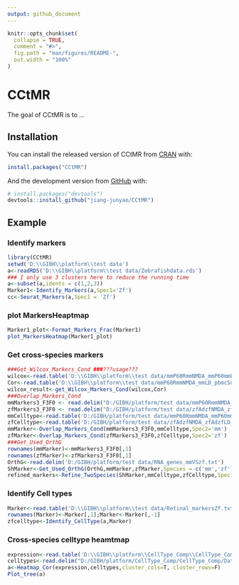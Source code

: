 ```yaml
---
output: github_document
---
```


<!-- README.md is generated from README.Rmd. Please edit that file -->

```r
knitr::opts_chunk$set(
  collapse = TRUE,
  comment = "#>",
  fig.path = "man/figures/README-",
  out.width = "100%"
)
```

# CCtMR

<!-- badges: start -->
<!-- badges: end -->

The goal of CCtMR is to ...

## Installation

You can install the released version of CCtMR from [CRAN](https://CRAN.R-project.org) with:

``` r
install.packages("CCtMR")
```

And the development version from [GitHub](https://github.com/) with:

``` r
# install.packages("devtools")
devtools::install_github("jiang-junyao/CCtMR")
```

## Example
### Identify markers
```r
library(CCtMR)
setwd('D:\\GIBH\\platform\\test data')
a<-readRDS('D:\\GIBH\\platform\\test data/Zebrafishdata.rds')
### I only use 3 clusters here to reduce the running time
a<-subset(a,idents = c(1,2,3))
Marker1<-Identify_Markers(a,Spec1='Zf')
cc<-Seurat_Markers(a,Spec1 = 'Zf')
```

### plot MarkersHeaptmap
```r
Marker1_plot<-Format_Markers_Frac(Marker1)
plot_MarkersHeatmap(Marker1_plot)
```

### Get cross-species markers
```r
###Get_Wilcox_Markers_Cond ###???usage???
wilcox<-read.table('D:\\GIBH\\platform\\test data/mmP60RmmNMDA_mmP60mmLD_wilcoxMG_MarkerGenes.txt')
Cor<-read.table('D:\\GIBH\\platform\\test data/mmP60RmmNMDA_mmLD_pbmcSubC_MG_Bin50_R5_GeneCor.txt',header = T)
wilcox_result<-get_Wilcox_Markers_Cond(wilcox,Cor)
###Overlap_Markers_Cond
mmMarkers3_F3F0 <- read.delim("D:/GIBH/platform/test data/mmP60RmmNMDA_mmP60mmLD_P03_Markers3_F3F0.txt")
zfMarkers3_F3F0 <- read.delim("D:/GIBH/platform/test data/zfAdzfNMDA_zfAdzfLD_zfAdzfTR_P03_Markers3_F3F0.txt")
mmCelltype<-read.table('D:/GIBH/platform/test data/mmP60RmmNMDA_mmP60mmLD_Cell_Types.txt',header = T)
zfCelltype<-read.table('D:/GIBH/platform/test data/zfAdzfNMDA_zfAdzfLD_zfAdzfTR_Cell_Types.txt',header = T)
mmMarker<-Overlap_Markers_Cond(mmMarkers3_F3F0,mmCelltype,Spec2='mm')
zfMarker<-Overlap_Markers_Cond(zfMarkers3_F3F0,zfCelltype,Spec2='zf')
###Get_Used_OrthG
rownames(mmMarker)<-mmMarkers3_F3F0[,1]
rownames(zfMarker)<-zfMarkers3_F3F0[,1]
OrthG<-read.delim('D:/GIBH/platform/test data/RNA_genes_mmVSzf.txt')
ShMarker<-Get_Used_OrthG(OrthG,mmMarker,zfMarker,Species = c('mm','zf'))
refined_markers<-Refine_TwoSpecies(ShMarker,mmCelltype,zfCelltype,Species = c('mm','zf'))
```

### Identify Cell types
```r
Marker<-read.table('D:\\GIBH\\platform\\test data/Retinal_markersZf.txt',header = T)
rownames(Marker)<-Marker[,1];Marker<-Marker[,-1]
zfcelltype<-Identify_CellType(a,Marker)
```

### Cross-species celltype heamtmap
```r
expression<-read.table('D:\\GIBH\\platform\\CellType_Comp\\CellType_Comp\\Data/mmP60RmmNMDA_chP10chNMDA_zfAdzfNMDA_Power01_SharedMarkers_Frac.txt')
celltypes<-read.delim("D:/GIBH/platform/CellType_Comp/CellType_Comp/Data/mmP60RmmNMDA_chP10chNMDA_zfAdzfNMDA_Cell_Types.txt")
a<-Heatmap_Cor(expression,celltypes,cluster_cols=T, cluster_rows=F)
Plot_tree(a)
```

### 
